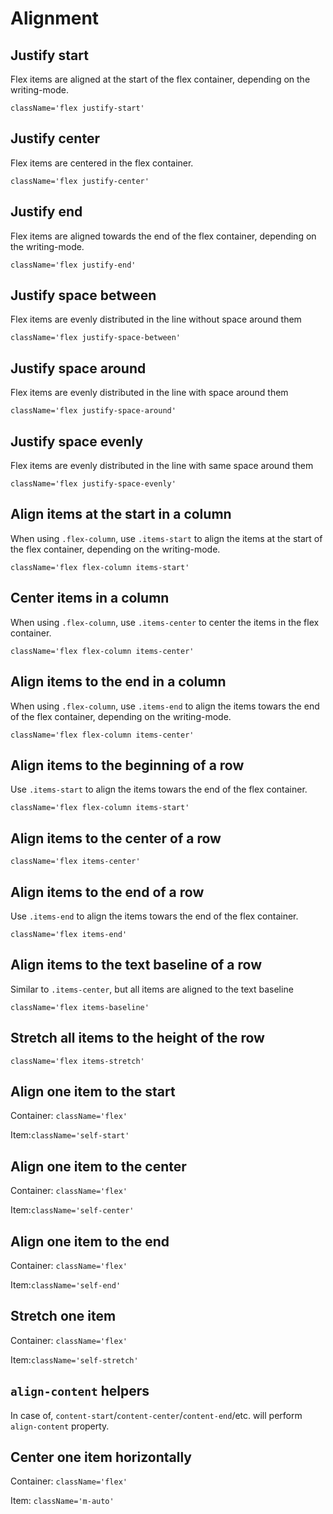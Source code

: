 

<Meta title={getTitle(__filename)} />

# Alignment

## Justify start

Flex items are aligned at the start of the flex container, depending on the writing-mode.

`className='flex justify-start'`

<Canvas>
    <Story id="css-utilities-flexbox-alignment--justify-start" />
</Canvas>

## Justify center

Flex items are centered in the flex container.

`className='flex justify-center'`

<Canvas>
    <Story id="css-utilities-flexbox-alignment--justify-center" />
</Canvas>

## Justify end

Flex items are aligned towards the end of the flex container, depending on the writing-mode.

`className='flex justify-end'`

<Canvas>
    <Story id="css-utilities-flexbox-alignment--justify-end" />
</Canvas>

## Justify space between

Flex items are evenly distributed in the line without space around them

`className='flex justify-space-between'`

<Canvas>
    <Story id="css-utilities-flexbox-alignment--justify-between" />
</Canvas>

## Justify space around

Flex items are evenly distributed in the line with space around them

`className='flex justify-space-around'`

<Canvas>
    <Story id="css-utilities-flexbox-alignment--justify-around" />
</Canvas>

## Justify space evenly

Flex items are evenly distributed in the line with same space around them

`className='flex justify-space-evenly'`

<Canvas>
    <Story id="css-utilities-flexbox-alignment--justify-evenly" />
</Canvas>

## Align items at the start in a column

When using `.flex-column`, use `.items-start` to align the items at the start of the flex container, depending on the writing-mode.

`className='flex flex-column items-start'`

<Canvas>
    <Story id="css-utilities-flexbox-alignment--items-start-column" />
</Canvas>

## Center items in a column

When using `.flex-column`, use `.items-center` to center the items in the flex container.

`className='flex flex-column items-center'`

<Canvas>
    <Story id="css-utilities-flexbox-alignment--items-center-column" />
</Canvas>

## Align items to the end in a column

When using `.flex-column`, use `.items-end` to align the items towars the end of the flex container, depending on the writing-mode.

`className='flex flex-column items-center'`

<Canvas>
    <Story id="css-utilities-flexbox-alignment--items-end-column" />
</Canvas>

## Align items to the beginning of a row

Use `.items-start` to align the items towars the end of the flex container.

`className='flex flex-column items-start'`

<Canvas>
    <Story id="css-utilities-flexbox-alignment--items-start" />
</Canvas>

## Align items to the center of a row

`className='flex items-center'`

<Canvas>
    <Story id="css-utilities-flexbox-alignment--items-center" />
</Canvas>

## Align items to the end of a row

Use `.items-end` to align the items towars the end of the flex container.

`className='flex items-end'`

<Canvas>
    <Story id="css-utilities-flexbox-alignment--items-end" />
</Canvas>

## Align items to the text baseline of a row

Similar to `.items-center`, but all items are aligned to the text baseline

`className='flex items-baseline'`

<Canvas>
    <Story id="css-utilities-flexbox-alignment--items-baseline" />
</Canvas>

## Stretch all items to the height of the row

`className='flex items-stretch'`

<Canvas>
    <Story id="css-utilities-flexbox-alignment--items-stretch" />
</Canvas>

## Align one item to the start

Container: `className='flex'`

Item:`className='self-start'`

<Canvas>
    <Story id="css-utilities-flexbox-alignment--self-start" />
</Canvas>

## Align one item to the center

Container: `className='flex'`

Item:`className='self-center'`

<Canvas>
    <Story id="css-utilities-flexbox-alignment--self-center" />
</Canvas>

## Align one item to the end

Container: `className='flex'`

Item:`className='self-end'`

<Canvas>
    <Story id="css-utilities-flexbox-alignment--self-end" />
</Canvas>

## Stretch one item

Container: `className='flex'`

Item:`className='self-stretch'`

<Canvas>
    <Story id="css-utilities-flexbox-alignment--self-stretch" />
</Canvas>

## `align-content` helpers

In case of, `content-start`/`content-center`/`content-end`/etc. will perform `align-content` property.

## Center one item horizontally

Container: `className='flex'`

Item: `className='m-auto'`

<Canvas>
    <Story id="css-utilities-flexbox-alignment--vertically-center-one-item" />
</Canvas>

<div class="hidden">
    <Primary />
</div>
